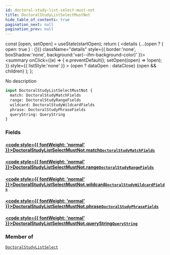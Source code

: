 ```yaml
---
id: doctoral-study-list-select-must-not
title: DoctoralStudyListSelectMustNot
hide_table_of_contents: true
pagination_next: null
pagination_prev: null
---
```







  const [open, setOpen] = useState(startOpen);
  return (
    <details {...(open ? { open: true } : {})} className="details" style={{ border:'none', boxShadow:'none', background:'var(--ifm-background-color)' }}>
      <summary
        onClick={(e) => {
          e.preventDefault();
          setOpen((open) => !open);
        }}
        style={{ listStyle:'none' }}
      >
      {open ? dataOpen : dataClose}
      </summary>
      {open && children}
    </details>
  );
};




No description


```graphql
input DoctoralStudyListSelectMustNot {
  match: DoctoralStudyMatchFields
  range: DoctoralStudyRangeFields
  wildcard: DoctoralStudyWildcardFields
  phrase: DoctoralStudyPhraseFields
  queryString: QueryString
}
```




### Fields

#### [<code style={{ fontWeight: 'normal' }}>DoctoralStudyListSelectMustNot.<b>match</b></code>](#)<Bullet />[`DoctoralStudyMatchFields`](/cris/inputs/doctoral-study-match-fields) <Badge class="secondary" text="input"/>
> 
> 

#### [<code style={{ fontWeight: 'normal' }}>DoctoralStudyListSelectMustNot.<b>range</b></code>](#)<Bullet />[`DoctoralStudyRangeFields`](/cris/inputs/doctoral-study-range-fields) <Badge class="secondary" text="input"/>
> 
> 

#### [<code style={{ fontWeight: 'normal' }}>DoctoralStudyListSelectMustNot.<b>wildcard</b></code>](#)<Bullet />[`DoctoralStudyWildcardFields`](/cris/inputs/doctoral-study-wildcard-fields) <Badge class="secondary" text="input"/>
> 
> 

#### [<code style={{ fontWeight: 'normal' }}>DoctoralStudyListSelectMustNot.<b>phrase</b></code>](#)<Bullet />[`DoctoralStudyPhraseFields`](/cris/inputs/doctoral-study-phrase-fields) <Badge class="secondary" text="input"/>
> 
> 

#### [<code style={{ fontWeight: 'normal' }}>DoctoralStudyListSelectMustNot.<b>queryString</b></code>](#)<Bullet />[`QueryString`](/cris/inputs/query-string) <Badge class="secondary" text="input"/>
> 
> 



### Member of

[`DoctoralStudyListSelect`](/cris/inputs/doctoral-study-list-select)  <Badge class="secondary" text="input"/>

